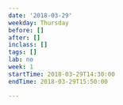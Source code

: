 ```yaml
---
date: '2018-03-29'
weekday: Thursday
before: []
after: []
inclass: []
tags: []
lab: no
week: 1
startTime: 2018-03-29T14:30:00
endTime: 2018-03-29T15:50:00

---
```

